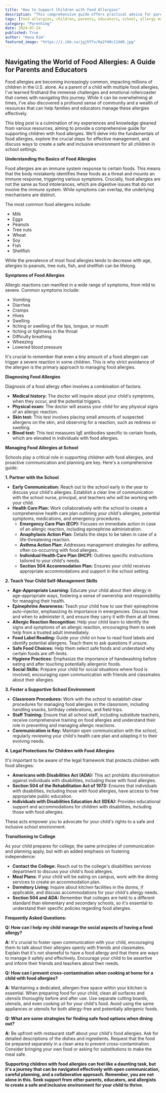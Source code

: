 ```yaml
---
title: "How to Support Children with Food Allergies"
description: "This comprehensive guide offers practical advice for parents and educators on managing food allergies in children. Learn about the basics of food allergies, diagnosis, effective management strategies, and how to create a safe and inclusive environment at school."
tags: [food allergies, children, parents, educators, school, allergy management, anaphylaxis, safety, inclusion, health, education]
category: "Parenting"
date: 2024-07-24
published: True
author: "Hana Kim"
featured_image: "https://i.ibb.co/jgjhTfv/6a2f48c11dd0.jpg"
---
```


## Navigating the World of Food Allergies: A Guide for Parents and Educators

Food allergies are becoming increasingly common, impacting millions of children in the U.S. alone. As a parent of a child with multiple food allergies, I've learned firsthand the immense challenges and emotional rollercoaster that comes with navigating this journey.  While it can be overwhelming at times, I've also discovered a profound sense of community and a wealth of resources that can help families and educators manage these allergies effectively.

This blog post is a culmination of my experiences and knowledge gleaned from various resources, aiming to provide a comprehensive guide for supporting children with food allergies. We'll delve into the fundamentals of food allergies, explore the crucial steps for effective management, and discuss ways to create a safe and inclusive environment for all children in school settings.

**Understanding the Basics of Food Allergies**

Food allergies are an immune system response to certain foods. This means that the body mistakenly identifies these foods as a threat and mounts an immune response, triggering various symptoms.  Crucially, food allergies are not the same as food intolerances, which are digestive issues that do not involve the immune system. While symptoms can overlap, the underlying mechanisms are distinct.

The most common food allergens include:
* Milk
* Eggs
* Peanuts
* Tree nuts
* Wheat
* Soy
* Fish
* Shellfish

While the prevalence of most food allergies tends to decrease with age, allergies to peanuts, tree nuts, fish, and shellfish can be lifelong.

**Symptoms of Food Allergies**

Allergic reactions can manifest in a wide range of symptoms, from mild to severe. Common symptoms include:
* Vomiting
* Diarrhea
* Cramps
* Hives
* Swelling
* Itching or swelling of the lips, tongue, or mouth
* Itching or tightness in the throat
* Difficulty breathing
* Wheezing
* Lowered blood pressure

It's crucial to remember that even a tiny amount of a food allergen can trigger a severe reaction in some children. This is why strict avoidance of the allergen is the primary approach to managing food allergies.

**Diagnosing Food Allergies**

Diagnosis of a food allergy often involves a combination of factors:
* **Medical history:**  The doctor will inquire about your child's symptoms, when they occur, and the potential triggers.
* **Physical exam:**  The doctor will assess your child for any physical signs of an allergic reaction.
* **Skin test:**  This test involves placing small amounts of suspected allergens on the skin, and observing for a reaction, such as redness or swelling.
* **Blood test:**  This test measures IgE antibodies specific to certain foods, which are elevated in individuals with food allergies.

**Managing Food Allergies at School**

Schools play a critical role in supporting children with food allergies, and proactive communication and planning are key.  Here's a comprehensive guide:

**1. Partner with the School**

* **Early Communication:**  Reach out to the school early in the year to discuss your child's allergies.  Establish a clear line of communication with the school nurse, principal, and teachers who will be working with your child.
* **Health Care Plan:** Work collaboratively with the school to create a comprehensive health care plan outlining your child's allergies, potential symptoms, medications, and emergency procedures.  
    * **Emergency Care Plan (ECP):** Focuses on immediate action in case of an allergic reaction, including epinephrine administration.
    * **Anaphylaxis Action Plan:** Details the steps to be taken in case of a life-threatening reaction. 
    * **Asthma Action Plan:** Addresses management strategies for asthma, often co-occurring with food allergies. 
    * **Individual Health Care Plan (IHCP):**  Outlines specific instructions tailored to your child's needs.
    * **Section 504 Accommodation Plan:**  Ensures your child receives appropriate accommodations and support in the school setting.

**2. Teach Your Child Self-Management Skills**

* **Age-Appropriate Learning:**  Educate your child about their allergy in age-appropriate ways, fostering a sense of ownership and responsibility for managing their health.
* **Epinephrine Awareness:** Teach your child how to use their epinephrine auto-injector, emphasizing its importance in emergencies.  Discuss how and when to administer it, and ensure they carry it with them at all times.
* **Allergic Reaction Recognition:**  Help your child learn to identify the signs and symptoms of an allergic reaction,  encouraging them to seek help from a trusted adult immediately.
* **Food Label Reading:**  Guide your child on how to read food labels and identify potential allergens. Teach them to ask questions if unsure.
* **Safe Food Choices:** Help them select safe foods and understand why certain foods are off-limits.
* **Hygiene Practices:**  Emphasize the importance of handwashing before eating and after touching potentially allergenic foods.
* **Social Skills:**  Prepare your child for social situations where food is involved, encouraging open communication with friends and classmates about their allergies.

**3. Foster a Supportive School Environment**

* **Classroom Procedures:**  Work with the school to establish clear procedures for managing food allergies in the classroom, including handling snacks, birthday celebrations, and field trips.
* **Staff Training:** Ensure that all school staff, including substitute teachers, receive comprehensive training on food allergies and understand their role in preventing and managing allergic reactions.
* **Communication is Key:**  Maintain open communication with the school, regularly reviewing your child's health care plan and adapting it to their evolving needs.

**4. Legal Protections for Children with Food Allergies**

It's important to be aware of the legal framework that protects children with food allergies:
* **Americans with Disabilities Act (ADA):** This act prohibits discrimination against individuals with disabilities, including those with food allergies.
* **Section 504 of the Rehabilitation Act of 1973:**  Ensures that individuals with disabilities, including those with food allergies, have access to free appropriate public education. 
* **Individuals with Disabilities Education Act (IDEA):**  Provides educational support and accommodations for children with disabilities, including those with food allergies.

These acts empower you to advocate for your child's rights to a safe and inclusive school environment.

**Transitioning to College**

As your child prepares for college, the same principles of communication and planning apply, but with an added emphasis on fostering independence:

* **Contact the College:** Reach out to the college's disabilities services department to discuss your child's food allergies.
* **Meal Plans:** If your child will be eating on campus, work with the dining services to create an accommodation plan.
* **Dormitory Living:**  Inquire about kitchen facilities in the dorms, if applicable, and discuss accommodations for your child's allergy needs.
* **Section 504 and ADA:**  Remember that colleges are held to a different standard than elementary and secondary schools, so it's essential to understand their specific policies regarding food allergies.

**Frequently Asked Questions:**

**Q:  How can I help my child manage the social aspects of having a food allergy?**

**A:**  It's crucial to foster open communication with your child, encouraging them to talk about their allergies openly with friends and classmates. Explain that it's not shameful to have a food allergy and that there are ways to manage it safely and effectively. Encourage your child to be assertive and inform their friends and teachers about their needs.

**Q:  How can I prevent cross-contamination when cooking at home for a child with food allergies?**

**A:**  Maintaining a dedicated, allergen-free space within your kitchen is essential.  When preparing food for your child,  clean all surfaces and utensils thoroughly before and after use. Use separate cutting boards, utensils, and even cooking oil for your child's food. Avoid using the same appliances or utensils for both allergy-free and potentially allergenic foods.

**Q:  What are some strategies for finding safe food options when dining out?**

**A:**  Be upfront with restaurant staff about your child's food allergies. Ask for detailed descriptions of the dishes and ingredients.  Request that the food be prepared separately in a clean area to prevent cross-contamination. Consider bringing your own food or asking for substitutions to make the meal safe.

**Supporting children with food allergies can feel like a daunting task, but it's a journey that can be navigated effectively with open communication, careful planning, and a collaborative approach.  Remember, you are not alone in this. Seek support from other parents, educators, and allergists to create a safe and inclusive environment for your child to thrive.**
